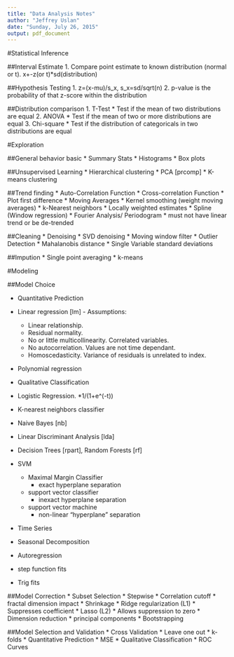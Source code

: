 ```yaml
---
title: "Data Analysis Notes"
author: "Jeffrey Uslan"
date: "Sunday, July 26, 2015"
output: pdf_document
---
```



#Statistical Inference

##Interval Estimate
1. Compare point estimate to known distribution (normal or t). x+-z(or t)*sd(distribution)

##Hypothesis Testing
1. z=(x-mu)/s_x, s_x=sd/sqrt(n)
2. p-value is the probability of that z-score within the distribution

##Distribution comparison
1. T-Test
  * Test if the mean of two distributions are equal
2. ANOVA
  * Test if the mean of two or more distributions are equal
3. Chi-square
  * Test if the distribution of categoricals in two distributions are equal

#Exploration

##General behavior basic
 * Summary Stats
 * Histograms
 * Box plots

##Unsupervised Learning 
 * Hierarchical clustering
 * PCA [prcomp]
 * K-means clustering

##Trend finding
 * Auto-Correlation Function
 * Cross-correlation Function
 * Plot first difference
 * Moving Averages
 * Kernel smoothing (weight moving averages)
 * k-Nearest neighbors
 * Locally weighted estimates
 * Spline (Window regression)
 * Fourier Analysis/ Periodogram 
 * must not have linear trend or be de-trended

##Cleaning
 * Denoising
 * SVD denoising
 * Moving window filter
 * Outlier Detection
 * Mahalanobis distance 
 * Single Variable standard deviations

##Impution 
 * Single point averaging
 * k-means 

#Modeling

##Model Choice

 * Quantitative Prediction
  * Linear regression [lm] - Assumptions:
    * Linear relationship.
    * Residual normality. 
    * No or little multicollinearity. Correlated variables.
    * No autocorrelation. Values are not time dependant.
    * Homoscedasticity. Variance of residuals is unrelated to index.
  * Polynomial regression

 * Qualitative Classification
  * Logistic Regression. 
    *1/(1+e^(-t))
  * K-nearest neighbors classifier
  * Naive Bayes [nb]
  * Linear Discriminant Analysis [lda]
  * Decision Trees [rpart], Random Forests [rf]
  * SVM
    * Maximal Margin Classifier
      * exact hyperplane separation
    * support vector classifier
      * inexact hyperplane separation
    * support vector machine
      * non-linear “hyperplane” separation

 * Time Series
  * Seasonal Decomposition
  * Autoregression
  * step function fits
  * Trig fits

##Model Correction
  * Subset Selection
    * Stepwise
    * Correlation cutoff
    * fractal dimension impact
  * Shrinkage
    * Ridge regularization (L1)
      * Suppresses coefficient
    * Lasso (L2)
      * Allows suppression to zero
  * Dimension reduction
    * principal components
  * Bootstrapping
  
##Model Selection and Validation
  * Cross Validation
    * Leave one out
    * k-folds
  * Quantitative Prediction
    * MSE
  * Qualitative Classification 
    * ROC Curves
